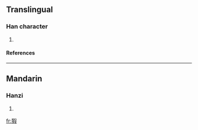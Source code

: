 ==Translingual==
===Han character===
{{Han char|rn=94|rad=犬|as=09|sn=12|four=4724<sub>7</sub>|canj=大竹口尸水 (KHRSE)}}
# {{defn|Han|sort=犬09}}
====References====
{{Han ref|kx=0715.150|dkj=20551|dj=1127.110|hdz=21360.060|uh=7333|ud=29491|bh=DA72|bd=55922}}

----
==Mandarin==
===Hanzi===
{{cmn-hanzi|pin=[[jiā]] (jia1), [[yáo]] (yao2)|wg=chia<sup>1</sup>, yao<sup>2</sup>}}
# {{defn|Mandarin}}

[[fr:猳]]